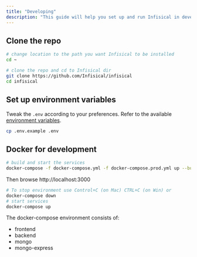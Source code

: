```yaml
---
title: "Developing"
description: "This guide will help you set up and run Infisical in development mode."
---
```


## Clone the repo

```bash
# change location to the path you want Infisical to be installed
cd ~

# clone the repo and cd to Infisical dir
git clone https://github.com/Infisical/infisical
cd infisical
```

## Set up environment variables

Tweak the `.env` according to your preferences. Refer to the available [environment variables](envars).

```bash
cp .env.example .env
```

## Docker for development

```bash
# build and start the services
docker-compose -f docker-compose.yml -f docker-compose.prod.yml up --build
```

Then browse http://localhost:3000

```bash
# To stop environment use Control+C (on Mac) CTRL+C (on Win) or
docker-compose down
# start services
docker-compose up
```

The docker-compose environment consists of:

- frontend
- backend
- mongo
- mongo-express
